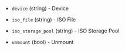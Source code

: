 <!-- Code generated from the comments of the additionalISOsConfig struct in builder/proxmox/common/config.go; DO NOT EDIT MANUALLY -->

- `device` (string) - Device

- `iso_file` (string) - ISO File

- `iso_storage_pool` (string) - ISO Storage Pool

- `unmount` (bool) - Unmount

<!-- End of code generated from the comments of the additionalISOsConfig struct in builder/proxmox/common/config.go; -->
